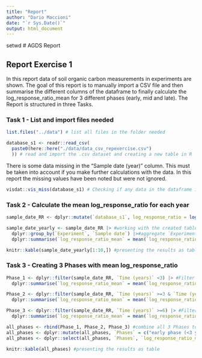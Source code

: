 ```yaml
---
title: "Report"
author: "Dario Maccioni"
date: "`r Sys.Date()`"
output: html_document
---
```

setwd
# AGDS Report

## Report Exercise 1

In this report data of soil organic carbon measurements in experiments are shown. The goal of this report is to manually import a CSV file and then summarise the different columns of the dataframe to finally calculate the log_response_ratio_mean for 3 different phases (early, mid and late). The Report is structured in three Tasks.

### Task 1 - List and import files needed

```r
list.files("../data") # list all files in the folder needed
```

```r
database_s1 <- readr::read_csv(
  paste0(here::here("./data/data_csv_repexercise.csv")
  )) # read and import the .csv dataset and creating a new table in R
```

There is some data missing in the "Sample date (year)" column. This must be taken into account if you make further calculations with the data. In this report the missing values have been noted but were not ignored.

```r
visdat::vis_miss(database_s1) # Checking if any data in the dataframe is missing
```

### Task 2 - Calculate the mean log_response_ratio for each year

```r
sample_date_RR <- dplyr::mutate(`database_s1`, log_response_ratio = log(`increased CO2`/`ambient CO2`)) #adding a new column to the table and calculation of the log_response_ratio for each observation
```

```r
sample_date_yearly <- sample_date_RR |> #working with the created table
  dplyr::group_by(`Experiment`, `Sample date`) |>#aggregate `Experiment` with a subgroup (`Sample date`) by the function group_by
  dplyr::summarise(`log_response_ratio_mean` = mean(`log_response_ratio`)) #calculating the mean of the log_response_ratio per year for each experiment
```

```r
knitr::kable(sample_date_yearly[1:10,]) #presenting the results as table
```

### Task 3 - Creating 3 Phases with mean log_response_ratio

```r
Phase_1 <- dplyr::filter(sample_date_RR, `Time (years)` <3) |> #Filter early phase (<3) and creating a new table (Phase_1)
  dplyr::summarise(`log_response_ratio_mean` = mean(`log_response_ratio`)) #aggregating all log_response_ratios of the phase and calculating the mean for Phase_1
```

```r
Phase_2 <- dplyr::filter(sample_date_RR, `Time (years)` >=3 & `Time (years)` <6) |> #Filter mid phase (3-6) and creating a new table (Phase_2)
  dplyr::summarise(`log_response_ratio_mean` = mean(`log_response_ratio`)) #aggregating all log_response_ratios of the phase and calculating the mean for Phase_2
```

```r
Phase_3 <- dplyr::filter(sample_date_RR, `Time (years)` >=6) |> #Filter late phase (>6) and creating a new table (Phase_3)
  dplyr::summarise(`log_response_ratio_mean` = mean(`log_response_ratio`)) #aggregating all log_response_ratios of the phase and calculating the mean for Phase_3
```

```r
all_phases <- rbind(Phase_1, Phase_2, Phase_3) #combine all 3 Phases to one table
all_phases <- dplyr::mutate(all_phases, `Phases` = c("early phase (<3 years since start)", "mid phase (3-6 years since start)", "late phase (>6 years since start)")) #creating a new column called `Phases`
all_phases <- dplyr::select(all_phases, `Phases`, `log_response_ratio_mean`) #bringing the columns to an order, that it makes sense
```

```r
knitr::kable(all_phases) #presenting the results as table
```








